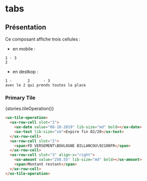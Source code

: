 
# tabs

<Meta title="Components|Interactions/Tile-Operation" />

## Présentation

Ce composant affiche trois cellules :

- en mobile :

```
1 - 3
2
```

- en destkop :

```
1 -       2      - 3
avec le 2 qui prends toutes la place
```

### Primary Tile

<Preview withSource="none" withToolbar>
  <Story name="Primary Tile" height="200px">
    {stories.tileOperation()}
  </Story>
</Preview>

```html
<ux-tile-operation>
  <ux-row-cell slot="1">
    <ux-date value="08-10-2019" lib-size="md" bold></ux-date>
    <ux-text lib-size="sm">Expire fin 02/20</ux-text>
  </ux-row-cell>
  <ux-row-cell slot="2">
    <span>FD VERSEMENT\BOULOGNE BILLANCOU\92100FR</span>
  </ux-row-cell>
  <ux-row-cell slot="3" align-x="right">
    <ux-amount value="250.55" lib-size="md" bold></ux-amount>
    <span>Montant restant</span>
  </ux-row-cell>
</ux-tile-operation>
```
